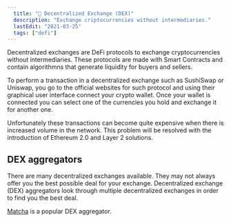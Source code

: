 ```yaml
---
  title: "💱 Decentralized Exchange (DEX)"
  description: "Exchange criptocurrencies without intermediaries."
  lastEdit: "2021-03-25"
  tags: ["defi"]
---
```


Decentralized exchanges are DeFi protocols to exchange cryptocurrencies without intermediaries. These protocols are made with Smart Contracts and contain algorithmns that generate liquidity for buyers and sellers.

To perform a transaction in a decentralized exchange such as SushiSwap or Uniswap, you go to the official websites for such protocol and using their graphical user interface connect your crypto wallet. Once your wallet is connected you can select one of the currencies you hold and exchange it for another one.

Unfortunately these transactions can become quite expensive when there is increased volume in the network. This problem will be resolved with the introduction of Ethereum 2.0 and Layer 2 solutions.

## DEX aggregators

There are many decentralized exchanges available. They may not always offer you the best possible deal for your exchange. Decentralized exchange (DEX) aggregators look through multiple decentralized exchanges in order to find you the best deal.

[Matcha](https://matcha.xyz) is a popular DEX aggregator.
